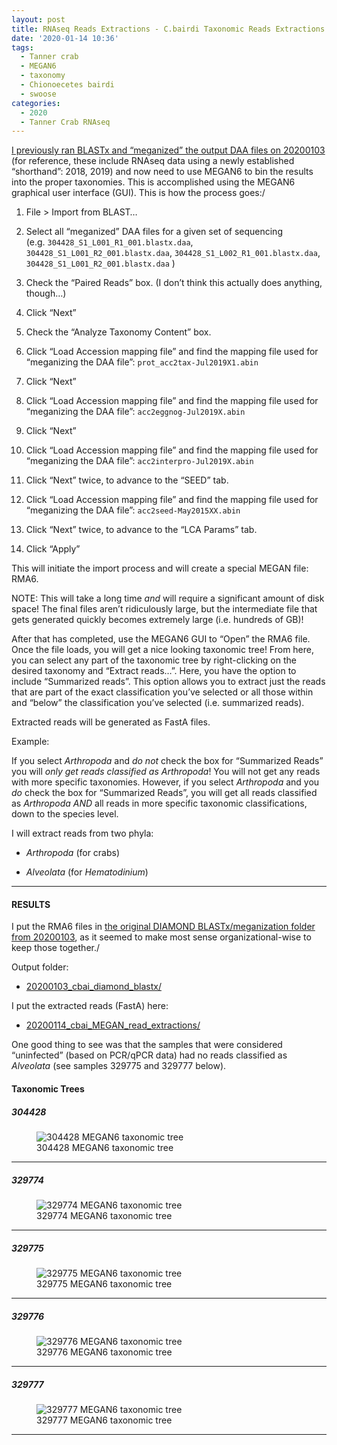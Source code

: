 ```yaml
---
layout: post
title: RNAseq Reads Extractions - C.bairdi Taxonomic Reads Extractions with MEGAN6 on swoose
date: '2020-01-14 10:36'
tags:
  - Tanner crab
  - MEGAN6
  - taxonomy
  - Chionoecetes bairdi
  - swoose
categories:
  - 2020
  - Tanner Crab RNAseq
---
```

[I previously ran BLASTx and "meganized" the output DAA files on 20200103](https://robertslab.github.io/sams-notebook/posts/2020/2020-01-03-Transcriptome-Annotation-C.bairdi-Using-DIAMOND-BLASTx-on-Mox-and-MEGAN6-Meganizer/) (for reference, these include RNAseq data using a newly established "shorthand": 2018, 2019) and now need to use MEGAN6 to bin the results into the proper taxonomies. This is accomplished using the MEGAN6 graphical user interface (GUI). This is how the process goes:/

1. File > Import from BLAST...

2. Select all "meganized" DAA files for a given set of sequencing (e.g. `304428_S1_L001_R1_001.blastx.daa`, `304428_S1_L001_R2_001.blastx.daa`, `304428_S1_L002_R1_001.blastx.daa`, `304428_S1_L001_R2_001.blastx.daa` )

3. Check the "Paired Reads" box. (I don't think this actually does anything, though...)

4. Click "Next"

5. Check the "Analyze Taxonomy Content" box.

6. Click "Load Accession mapping file" and find the mapping file used for "meganizing the DAA file": `prot_acc2tax-Jul2019X1.abin`

7. Click "Next"

8. Click "Load Accession mapping file" and find the mapping file used for "meganizing the DAA file": `acc2eggnog-Jul2019X.abin`

9. Click "Next"

10. Click "Load Accession mapping file" and find the mapping file used for "meganizing the DAA file": `acc2interpro-Jul2019X.abin`

11. Click "Next" twice, to advance to the "SEED" tab.

12. Click "Load Accession mapping file" and find the mapping file used for "meganizing the DAA file": `acc2seed-May2015XX.abin`

13. Click "Next" twice, to advance to the "LCA Params" tab.

14. Click "Apply"

This will initiate the import process and will create a special MEGAN file: RMA6.

NOTE: This will take a long time _and_ will require a significant amount of disk space! The final files aren't ridiculously large, but the intermediate file that gets generated quickly becomes extremely large (i.e. hundreds of GB)!


After that has completed, use the MEGAN6 GUI to "Open" the RMA6 file. Once the file loads, you will get a nice looking taxonomic tree! From here, you can select any part of the taxonomic tree by right-clicking on the desired taxonomy and "Extract reads...". Here, you have the option to include "Summarized reads". This option allows you to extract just the reads that are part of the exact classification you've selected or all those within and "below" the classification you've selected (i.e. summarized reads).

Extracted reads will be generated as FastA files.

Example:

If you select _Arthropoda_ and _do not_ check the box for "Summarized Reads" you will _only get reads classified as Arthropoda_! You will not get any reads with more specific taxonomies. However, if you select _Arthropoda_ and you _do_ check the box for "Summarized Reads", you will get all reads classified as _Arthropoda_ _AND_ all reads in more specific taxonomic classifications, down to the species level.

I will extract reads from two phyla:

- _Arthropoda_ (for crabs)

- _Alveolata_ (for _Hematodinium_)

---

#### RESULTS

I put the RMA6 files in [the original DIAMOND BLASTx/meganization folder from 20200103](https://robertslab.github.io/sams-notebook/posts/2020/2020-01-03-Transcriptome-Annotation-C.bairdi-Using-DIAMOND-BLASTx-on-Mox-and-MEGAN6-Meganizer/), as it seemed to make most sense organizational-wise to keep those together./

Output folder:

- [20200103_cbai_diamond_blastx/](https://gannet.fish.washington.edu/Atumefaciens/20200103_cbai_diamond_blastx/)


I put the extracted reads (FastA) here:

- [20200114_cbai_MEGAN_read_extractions/](https://gannet.fish.washington.edu/Atumefaciens/20200114_cbai_MEGAN_read_extractions/)


One good thing to see was that the samples that were considered "uninfected" (based on PCR/qPCR data) had no reads classified as _Alveolata_ (see samples 329775 and 329777 below).


#### Taxonomic Trees

##### 304428

![304428 MEGAN6 taxonomic tree](https://github.com/RobertsLab/sams-notebook/blob/master/images/screencaps/20200103_cbai_diamond_blastx_MEGAN_import_304428.png?raw=true)

---

##### 329774

![329774 MEGAN6 taxonomic tree](https://github.com/RobertsLab/sams-notebook/blob/master/images/screencaps/20200103_cbai_diamond_blastx_MEGAN_import_329774.png?raw=true)

---

##### 329775

![329775 MEGAN6 taxonomic tree](https://github.com/RobertsLab/sams-notebook/blob/master/images/screencaps/20200103_cbai_diamond_blastx_MEGAN_import_329775.png?raw=true)

---

##### 329776

![329776 MEGAN6 taxonomic tree](https://github.com/RobertsLab/sams-notebook/blob/master/images/screencaps/20200103_cbai_diamond_blastx_MEGAN_import_329776.png?raw=true)

---

##### 329777

![329777 MEGAN6 taxonomic tree](https://github.com/RobertsLab/sams-notebook/blob/master/images/screencaps/20200103_cbai_diamond_blastx_MEGAN_import_329777.png?raw=true)

---
